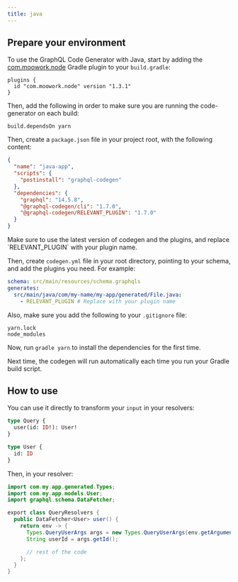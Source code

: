 ```yaml
---
title: java
---
```




<PackageHeader />

## Prepare your environment

To use the GraphQL Code Generator with Java, start by adding the [com.moowork.node](https://plugins.gradle.org/plugin/com.moowork.node) Gradle plugin to your `build.gradle`:

```
plugins {
  id "com.moowork.node" version "1.3.1"
}
```

Then, add the following in order to make sure you are running the code-generator on each build:

```
build.dependsOn yarn
```

Then, create a `package.json` file in your project root, with the following content:

```json
{
  "name": "java-app",
  "scripts": {
    "postinstall": "graphql-codegen"
  },
  "dependencies": {
    "graphql": "14.5.8",
    "@graphql-codegen/cli": "1.7.0",
    "@graphql-codegen/RELEVANT_PLUGIN": "1.7.0"
  }
}
```

<Callout>
  Make sure to use the latest version of codegen and the plugins, and replace `RELEVANT_PLUGIN` with your plugin name.
</Callout>

Then, create `codegen.yml` file in your root directory, pointing to your schema, and add the plugins you need. For example:

```yaml
schema: src/main/resources/schema.graphqls
generates:
  src/main/java/com/my-name/my-app/generated/File.java:
    - RELEVANT_PLUGIN # Replace with your plugin name
```

Also, make sure you add the following to your `.gitignore` file:

```text
yarn.lock
node_modules
```

Now, run `gradle yarn` to install the dependencies for the first time.

Next time, the codegen will run automatically each time you run your Gradle build script.

## How to use

You can use it directly to transform your `input` in your resolvers:

```graphql
type Query {
  user(id: ID!): User!
}

type User {
  id: ID
}
```

Then, in your resolver:

```java
import com.my.app.generated.Types;
import com.my.app.models.User;
import graphql.schema.DataFetcher;

export class QueryResolvers {
  public DataFetcher<User> user() {
    return env -> {
      Types.QueryUserArgs args = new Types.QueryUserArgs(env.getArguments());
      String userId = args.getId();

      // rest of the code
    };
  }
}
```

<PackageApiDocs />
